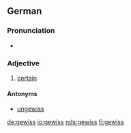 ==German==

===Pronunciation===
*{{audio|DE-gewiss.ogg|audio}}

===Adjective===
{{de-adj|comparative=gewisser|superlative=gewissesten}}

# [[certain]]

====Antonyms====
*[[ungewiss]]

[[de:gewiss]]
[[io:gewiss]]
[[nds:gewiss]]
[[fi:gewiss]]